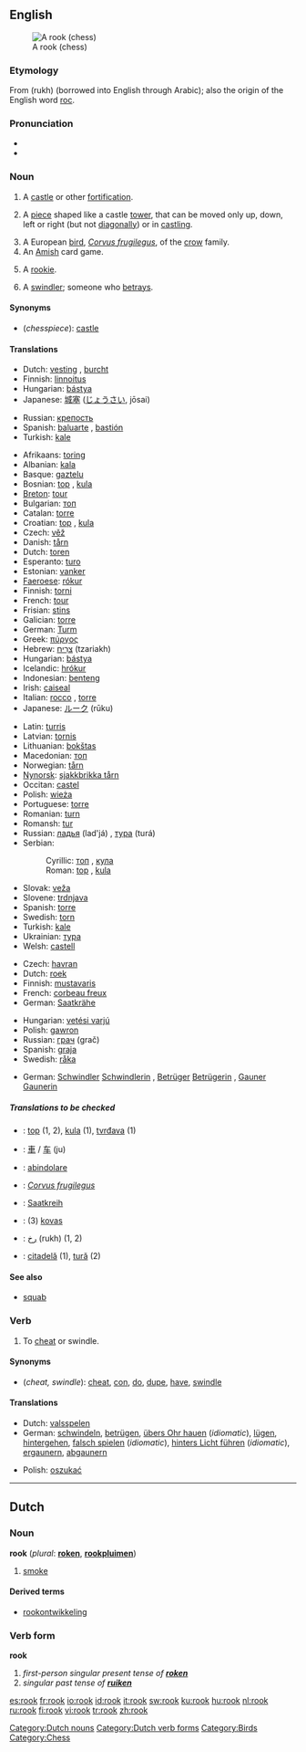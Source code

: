 {{wikipedia|rook (bird)}}
==English==
[[Image:Chess rook 0967.jpg|thumb|A rook (chess)]]

===Etymology===
From {{Pers.}} {{FAchar|[[رخ]]}} (rukh) (borrowed into English through Arabic); also the origin of the English word [[roc]].

===Pronunciation===
*{{IPA|/rʊk/}}
*{{rhymes|ʊk}}

===Noun===
{{en-noun}}

# {{rare}} A [[castle]] or other [[fortification]].
# {{chess}} A [[piece]] shaped like a castle [[tower]], that can be moved only up, down, left or right (but not [[diagonally]]) or in [[castling]].
# A European [[bird]], ''[[Corvus frugilegus]]'', of the [[crow]] family.
# An [[Amish]] card game.
# {{context|baseball|slang}} A [[rookie]].
# A [[swindler]]; someone who [[betray]]s.

====Synonyms====
*(''chesspiece''): [[castle]]

====Translations====
{{trans-top|fortification}}
*Dutch: [[vesting]] {{f}}, [[burcht]] {{f}}
*Finnish: [[linnoitus]]
*Hungarian: [[bástya]]
*Japanese: [[城塞]] ([[じょうさい]], jōsai)
{{trans-mid}}
*Russian: [[крепость]] {{f}}
*Spanish: [[baluarte]] {{m}}, [[bastión]] {{m}}
*Turkish: [[kale#Turkish|kale]]
{{trans-bottom}}

{{trans-top|chesspiece}}
*Afrikaans: [[toring]]
*Albanian: [[kala]]
*Basque: [[gaztelu]]
*Bosnian: [[top]] {{m}}, [[kula]] {{f}}
*[[Breton]]: [[tour]] {{m}}
*Bulgarian: [[топ]]
*Catalan: [[torre]] {{f}}
*Croatian: [[top]] {{m}}, [[kula]] {{f}}
*Czech: [[věž]] {{f}}
*Danish: [[tårn]] {{n}}
*Dutch: [[toren]] {{m}}
*Esperanto: [[turo]]
*Estonian: [[vanker]]
*[[Faeroese]]: [[rókur]]
*Finnish: [[torni]]
*French: [[tour#French|tour]] {{f}}
*Frisian: [[stins]]
*Galician: [[torre]] {{f}}
*German: [[Turm]] {{m}}
*Greek: [[πύργος]]
*Hebrew: [[צריח|צַרִיחַ]] {{m}} (tzariakh)
*Hungarian: [[bástya]]
*Icelandic: [[hrókur]]
*Indonesian: [[benteng]]
*Irish: [[caiseal]]
*Italian: [[rocco]] {{m}}, [[torre#Italian|torre]] {{f}}
*Japanese: [[ルーク]] (rūku)
{{trans-mid}}
*Latin: [[turris]]
*Latvian: [[tornis]] {{m}}
*Lithuanian: [[bokštas]] {{m}}
*Macedonian: [[топ]] {{m}}
*Norwegian: [[tårn]]
*[[Nynorsk]]: [[sjakkbrikka tårn]]
*Occitan: [[castel]]
*Polish: [[wieża]] {{f}}
*Portuguese: [[torre]] {{f}}
*Romanian: [[turn]]
*Romansh: [[tur]]
*Russian: [[ладья]] (lad'já) {{f}}, [[тура]] (turá) {{f}}
*Serbian:
*:Cyrillic: [[топ]] {{m}}, [[кула]] {{f}}
*:Roman: [[top]] {{m}}, [[kula]] {{f}}
*Slovak: [[veža]] {{f}}
*Slovene: [[trdnjava]] {{f}}
*Spanish: [[torre#Spanish|torre]] {{f}}
*Swedish: [[torn#Swedish|torn]] {{n}}
*Turkish: [[kale#Turkish|kale]]
*Ukrainian: [[тура]]
*Welsh: [[castell]]
{{trans-bottom}}

{{trans-top|bird}}
*Czech: [[havran]] {{m}}
*Dutch: [[roek]] {{m}}
*Finnish: [[mustavaris]]
*French: [[corbeau freux]] {{m}}
*German: [[Saatkrähe]] {{f}}
{{trans-mid}}
*Hungarian: [[vetési varjú]]
*Polish: [[gawron]] {{m}}
*Russian: [[грач]] (grač) {{m}}
*Spanish: [[graja]] {{f}}
*Swedish: [[råka]]
{{trans-bottom}}

{{trans-top|card game}}
{{trans-mid}}
{{trans-bottom}}

{{trans-top|swindler}}
*German: [[Schwindler]] {{m}} [[Schwindlerin]] {{f}}, [[Betrüger]] {{m}} [[Betrügerin]] {{f}}, [[Gauner]] {{m}} [[Gaunerin]] {{f}}
{{trans-mid}}
{{trans-bottom}}

=====Translations to be checked=====
<!--Remove this section once all of the translations below have been moved into the tables above.-->
{{checktrans}}

*{{ttbc|Bosnian}}: [[top]] {{m}} (1, 2), [[kula]] {{f}} (1), [[tvrđava]] {{f}} (1)
*{{ttbc|Chinese}}: [[車]] / [[车]] (ju)
*{{ttbc|Italian}}: [[abindolare]]
*{{ttbc|Latin}}: ''[[Corvus frugilegus]]''
*{{ttbc|Low Saxon}}: [[Saatkreih]] {{f}}
*{{ttbc|Lithuanian}}: (3) [[kovas]] {{m}}
*{{ttbc|Persian}}: [[رخ]] (rukh) (1, 2)
*{{ttbc|Romanian}}: [[citadelă]] {{f}} (1), [[tură]] {{f}} (2)

====See also====
*[[squab]]

===Verb===
{{en-verb}}

# {{transitive}} To [[cheat]] or swindle.

====Synonyms====
*(''cheat, swindle''): [[cheat]], [[con]], [[do]], [[dupe]], [[have]], [[swindle]]

====Translations====
{{trans-top|cheat, swindle}}
*Dutch: [[valsspelen]]
*German: [[schwindeln]], [[betrügen]], [[übers Ohr hauen]] (''idiomatic''), [[lügen]], [[hintergehen]], [[falsch spielen]] (''idiomatic''), [[hinters Licht führen]] (''idiomatic''), [[ergaunern]], [[abgaunern]]
{{trans-mid}}
*Polish: [[oszukać]]
{{trans-bottom}}

----

==Dutch==

===Noun===
'''rook''' {{m}} (''plural'': '''[[roken]]''', '''[[rookpluim]]en''')

# [[smoke]]

====Derived terms====
* [[rookontwikkeling]]

===Verb form===
'''rook'''

# ''first-person singular present tense of '''[[roken]]'''''<!--to [[smoke]] (''of a fire or a person'')-->
# ''singular past tense of '''[[ruiken]]'''''<!--smelled-->

[[Category:Dutch nouns]]
[[Category:Dutch verb forms]]
[[Category:Birds]]
[[Category:Chess]]

[[es:rook]]
[[fr:rook]]
[[io:rook]]
[[id:rook]]
[[it:rook]]
[[sw:rook]]
[[ku:rook]]
[[hu:rook]]
[[nl:rook]]
[[ru:rook]]
[[fi:rook]]
[[vi:rook]]
[[tr:rook]]
[[zh:rook]]